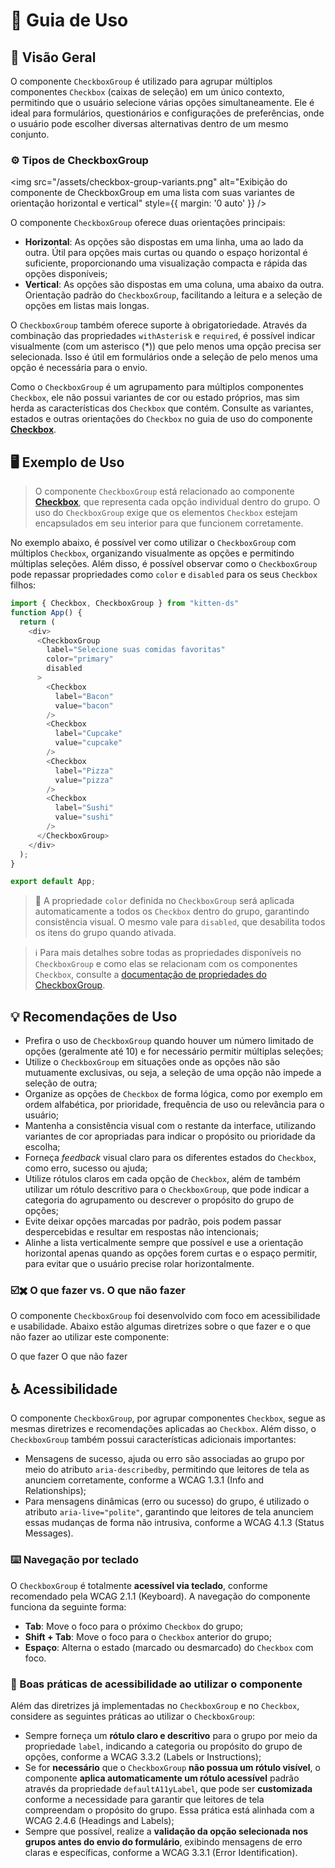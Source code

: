 
<Meta title="Componentes/CheckboxGroup/Guia de Uso" />

# 🧭  Guia de Uso

## 📘 Visão Geral

O componente `CheckboxGroup` é utilizado para agrupar múltiplos componentes `Checkbox` (caixas de seleção) em um único contexto, permitindo que o usuário selecione várias opções simultaneamente. Ele é ideal para formulários, questionários e configurações de preferências, onde o usuário pode escolher diversas alternativas dentro de um mesmo conjunto.

### ⚙️ Tipos de CheckboxGroup

<img src="/assets/checkbox-group-variants.png" alt="Exibição do componente de CheckboxGroup em uma lista com suas variantes de orientação horizontal e vertical" style={{ margin: '0 auto' }} />

O componente `CheckboxGroup` oferece duas orientações principais:

- **Horizontal**: As opções são dispostas em uma linha, uma ao lado da outra. Útil para opções mais curtas ou quando o espaço horizontal é suficiente, proporcionando uma visualização compacta e rápida das opções disponíveis;
- **Vertical**: As opções são dispostas em uma coluna, uma abaixo da outra. Orientação padrão do `CheckboxGroup`, facilitando a leitura e a seleção de opções em listas mais longas.

O `CheckboxGroup` também oferece suporte à obrigatoriedade. Através da combinação das propriedades `withAsterisk` e `required`, é possível indicar visualmente (com um asterisco (*)) que pelo menos uma opção precisa ser selecionada. Isso é útil em formulários onde a seleção de pelo menos uma opção é necessária para o envio.

Como o `CheckboxGroup` é um agrupamento para múltiplos componentes `Checkbox`, ele não possui variantes de cor ou estado próprios, mas sim herda as características dos `Checkbox` que contém. Consulte as variantes, estados e outras orientações do `Checkbox` no guia de uso do componente [**Checkbox**](/docs/componentes-checkbox-guia-de-uso--propriedades).


## 🖥️ Exemplo de Uso

> O componente `CheckboxGroup` está relacionado ao componente [**Checkbox**](/docs/componentes-checkbox-guia-de-uso--propriedades), que representa cada opção individual dentro do grupo. O uso do `CheckboxGroup` exige que os elementos `Checkbox` estejam encapsulados em seu interior para que funcionem corretamente.

No exemplo abaixo, é possível ver como utilizar o `CheckboxGroup` com múltiplos `Checkbox`, organizando visualmente as opções e permitindo múltiplas seleções. Além disso, é possível observar como o `CheckboxGroup` pode repassar propriedades como `color` e `disabled` para os seus `Checkbox` filhos:

```javascript
import { Checkbox, CheckboxGroup } from "kitten-ds"
function App() {
  return (
    <div>
      <CheckboxGroup
        label="Selecione suas comidas favoritas"
        color="primary"
        disabled
      >
        <Checkbox
          label="Bacon"
          value="bacon"
        />
        <Checkbox
          label="Cupcake"
          value="cupcake"
        />
        <Checkbox
          label="Pizza"
          value="pizza"
        />
        <Checkbox
          label="Sushi"
          value="sushi"
        />
      </CheckboxGroup>
    </div>
  );
}

export default App;
```

> 🎨 A propriedade `color` definida no `CheckboxGroup` será aplicada automaticamente a todos os `Checkbox` dentro do grupo, garantindo consistência visual. O mesmo vale para `disabled`, que desabilita todos os itens do grupo quando ativada.

> ℹ️ Para mais detalhes sobre todas as propriedades disponíveis no `CheckboxGroup` e como elas se relacionam com os componentes `Checkbox`, consulte a [documentação de propriedades do CheckboxGroup](/docs/componentes-checkboxgroup--propriedades).

## 💡 Recomendações de Uso

- Prefira o uso de `CheckboxGroup` quando houver um número limitado de opções (geralmente até 10) e for necessário permitir múltiplas seleções;
- Utilize o `CheckboxGroup` em situações onde as opções não são mutuamente exclusivas, ou seja, a seleção de uma opção não impede a seleção de outra;
- Organize as opções de `Checkbox` de forma lógica, como por exemplo em ordem alfabética, por prioridade, frequência de uso ou relevância para o usuário;
- Mantenha a consistência visual com o restante da interface, utilizando variantes de cor apropriadas para indicar o propósito ou prioridade da escolha;
- Forneça *feedback* visual claro para os diferentes estados do `Checkbox`, como erro, sucesso ou ajuda;
- Utilize rótulos claros em cada opção de `Checkbox`, além de também utilizar um rótulo descritivo para o `CheckboxGroup`, que pode indicar a categoria do agrupamento ou descrever o propósito do grupo de opções;
- Evite deixar opções marcadas por padrão, pois podem passar despercebidas e resultar em respostas não intencionais;
- Alinhe a lista verticalmente sempre que possível e use a orientação horizontal apenas quando as opções forem curtas e o espaço permitir, para evitar que o usuário precise rolar horizontalmente.

### ☑️✖️ O que fazer vs. O que não fazer

O componente `CheckboxGroup` foi desenvolvido com foco em acessibilidade e usabilidade. Abaixo estão algumas diretrizes sobre o que fazer e o que não fazer ao utilizar este componente:

<Title component="h4" className="!text-h6">Utilize rótulos claros e descritivos para cada CheckboxGroup, garantindo que todos os usuários compreendam o propósito das opções a serem selecionadas. Evite a criação de grupos sem rótulo.</Title>

<Grid cols="grid-cols-1 md:grid-cols-2" colGap="gap-x-sm" rowGap="gap-y-sm" className="!mb-2xl !mt-lg">
  <Flex direction="flex-col" rowGap="gap-x-sm" colGap="gap-y-sm" radius="rounded-lg" paddingX="px-sm" paddingY="py-sm" className="border border-default-border">
    <Chip variant="outlined" color="success"><Icon type="check_circle" color="inherit" fontSize="text-lg" className="sb-unstyled" /> O que fazer</Chip>
      <CheckboxGroup
        readOnly
        label="Selecione suas comidas favoritas"
        color="primary"
        className="sb-unstyled"
      >
        <Checkbox
          label="Bacon"
          value="bacon"
          checked
        />
        <Checkbox
          label="Cupcake"
          value="cupcake"
          checked
        />
        <Checkbox
          label="Pizza"
          value="pizza"
        />
        <Checkbox
          label="Sushi"
          value="sushi"
        />
      </CheckboxGroup>
  </Flex>
  <Flex direction="flex-col" rowGap="gap-x-sm" colGap="gap-y-sm" radius="rounded-lg" paddingX="px-sm" paddingY="py-sm" className="border border-default-border">
    <Chip variant="outlined" color="error"><Icon type="cancel" color="inherit" fontSize="text-lg" className="sb-unstyled" /> O que não fazer</Chip>
    <Flex className="mt-auto sb-unstyled">
      <CheckboxGroup
        readOnly
        color="primary"
      >
        <Checkbox
          label="Bacon"
          value="bacon"
          checked
        />
        <Checkbox
          label="Cupcake"
          value="cupcake"
          checked
        />
        <Checkbox
          label="Pizza"
          value="pizza"
        />
        <Checkbox
          label="Sushi"
          value="sushi"
        />
      </CheckboxGroup>
    </Flex>
  </Flex>
</Grid>

## ♿ Acessibilidade

O componente `CheckboxGroup`, por agrupar componentes `Checkbox`, segue as mesmas diretrizes e recomendações aplicadas ao `Checkbox`. Além disso, o `CheckboxGroup` também possui características adicionais importantes:

- Mensagens de sucesso, ajuda ou erro são associadas ao grupo por meio do atributo `aria-describedby`, permitindo que leitores de tela as anunciem corretamente, conforme a <Link className="sb-unstyled text-sm" href="https://www.w3.org/WAI/WCAG21/Understanding/info-and-relationships.html" target="_blank">WCAG 1.3.1 (Info and Relationships)</Link>;
- Para mensagens dinâmicas (erro ou sucesso) do grupo, é utilizado o atributo `aria-live="polite"`, garantindo que leitores de tela anunciem essas mudanças de forma não intrusiva, conforme a <Link className="sb-unstyled text-sm" href="https://www.w3.org/WAI/WCAG21/Understanding/status-messages.html" target="_blank">WCAG 4.1.3 (Status Messages)</Link>.

### ⌨️ Navegação por teclado

O `CheckboxGroup` é totalmente **acessível via teclado**, conforme recomendado pela <Link className="sb-unstyled text-sm" href="https://www.w3.org/WAI/WCAG21/Understanding/keyboard.html" target="_blank">WCAG 2.1.1 (Keyboard)</Link>. A navegação do componente funciona da seguinte forma:

- **Tab**: Move o foco para o próximo `Checkbox` do grupo;
- **Shift + Tab**: Move o foco para o `Checkbox` anterior do grupo;
- **Espaço**: Alterna o estado (marcado ou desmarcado) do `Checkbox` com foco.

### 📌 Boas práticas de acessibilidade ao utilizar o componente

Além das diretrizes já implementadas no `CheckboxGroup` e no `Checkbox`, considere as seguintes práticas ao utilizar o `CheckboxGroup`:

- Sempre forneça um **rótulo claro e descritivo** para o grupo por meio da propriedade `label`, indicando a categoria ou propósito do grupo de opções, conforme a <Link className="sb-unstyled text-sm" href="https://www.w3.org/WAI/WCAG21/Understanding/labels-or-instructions.html" target="_blank">WCAG 3.3.2 (Labels or Instructions)</Link>;
- Se for **necessário** que o `CheckboxGroup` **não possua um rótulo visível**, o componente **aplica automaticamente um rótulo acessível** padrão através da propriedade `defaultA11yLabel`, que pode ser **customizada** conforme a necessidade para garantir que leitores de tela compreendam o propósito do grupo. Essa prática está alinhada com a <Link className="sb-unstyled text-sm" href="https://www.w3.org/WAI/WCAG22/Understanding/headings-and-labels.html" target="_blank">WCAG 2.4.6 (Headings and Labels)</Link>;
- Sempre que possível, realize a **validação da opção selecionada nos grupos antes do envio do formulário**, exibindo mensagens de erro claras e específicas, conforme a <Link className="sb-unstyled text-sm" href="https://www.w3.org/WAI/WCAG21/Understanding/error-identification.html" target="_blank">WCAG 3.3.1 (Error Identification)</Link>.